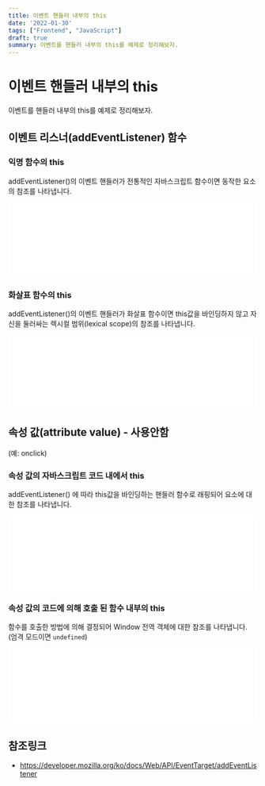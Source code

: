 ```yaml
---
title: 이벤트 핸들러 내부의 this
date: '2022-01-30'
tags: ["Frontend", "JavaScript"]
draft: true
summary: 이벤트를 핸들러 내부의 this를 예제로 정리해보자.
---
```


# 이벤트 핸들러 내부의 this

이벤트를 핸들러 내부의 this를 예제로 정리해보자.

## 이벤트 리스너(addEventListener) 함수

### 익명 함수의 this

addEventListener()의 이벤트 핸들러가 전통적인 자바스크립트 함수이면 동작한 요소의 참조를 나타냅니다.

<iframe width="100%" height="150" src="//jsfiddle.net/seungwoo321/b9vz06ao/embedded/result/" allowfullscreen="allowfullscreen" allowpaymentrequest frameborder="0"></iframe>

### 화살표 함수의 this

addEventListener()의 이벤트 핸들러가 화살표 함수이면 this값을 바인딩하지 않고 자신을 둘러싸는 렉시컬 범위(lexical scope)의 참조를 나타냅니다.

<iframe width="100%" height="150" src="//jsfiddle.net/seungwoo321/dzs3bv9h/embedded/result/" allowfullscreen="allowfullscreen" allowpaymentrequest frameborder="0"></iframe>

## 속성 값(attribute value) - 사용안함

(예: onclick)

### 속성 값의 자바스크립트 코드 내에서 this

addEventListener() 에 따라 this값을 바인딩하는 핸들러 함수로 래핑되어 요소에 대한 참조를 나타냅니다.

<iframe width="100%" height="150" src="//jsfiddle.net/seungwoo321/5z3d4kb0/embedded/result/" allowfullscreen="allowfullscreen" allowpaymentrequest frameborder="0"></iframe>

### 속성 값의 코드에 의해 호출 된 함수 내부의 this

함수를 호출한 방법에 의해 결정되어 Window 전역 객체에 대한 참조를 나타냅니다. (엄격 모드이면 `undefined`)

<iframe width="100%" height="150" src="//jsfiddle.net/seungwoo321/fetypau7/embedded/result/" allowfullscreen="allowfullscreen" allowpaymentrequest frameborder="0"></iframe>

## 참조링크

* <https://developer.mozilla.org/ko/docs/Web/API/EventTarget/addEventListener>
